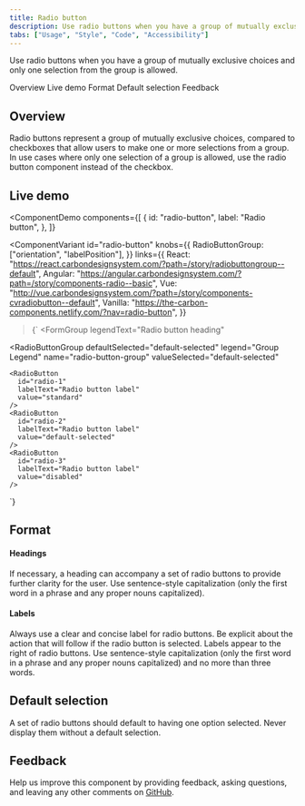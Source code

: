 ```yaml
---
title: Radio button
description: Use radio buttons when you have a group of mutually exclusive choices and only one selection from the group is allowed.
tabs: ["Usage", "Style", "Code", "Accessibility"]
---
```


<PageDescription>

Use radio buttons when you have a group of mutually exclusive choices and only one selection from the group is allowed.

</PageDescription>

<AnchorLinks>

<AnchorLink>Overview</AnchorLink>
<AnchorLink>Live demo</AnchorLink>
<AnchorLink>Format</AnchorLink>
<AnchorLink>Default selection</AnchorLink>
<AnchorLink>Feedback</AnchorLink>

</AnchorLinks>

## Overview

Radio buttons represent a group of mutually exclusive choices, compared to checkboxes that allow users to make one or more selections from a group. In use cases where only one selection of a group is allowed, use the radio button component instead of the checkbox.

## Live demo

<ComponentDemo
  components={[
    {
      id: "radio-button",
      label: "Radio button",
    },
  ]}
>
  <ComponentVariant
    id="radio-button"
    knobs={{
      RadioButtonGroup: ["orientation", "labelPosition"],
    }}
    links={{
      React:
        "https://react.carbondesignsystem.com/?path=/story/radiobuttongroup--default",
      Angular:
        "https://angular.carbondesignsystem.com/?path=/story/components-radio--basic",
      Vue:
        "http://vue.carbondesignsystem.com/?path=/story/components-cvradiobutton--default",
      Vanilla: "https://the-carbon-components.netlify.com/?nav=radio-button",
    }}
  >{`
  <FormGroup
  legendText="Radio button heading"
>
  <RadioButtonGroup
    defaultSelected="default-selected"
    legend="Group Legend"
    name="radio-button-group"
    valueSelected="default-selected"
  >
    <RadioButton
      id="radio-1"
      labelText="Radio button label"
      value="standard"
    />
    <RadioButton
      id="radio-2"
      labelText="Radio button label"
      value="default-selected"
    />
    <RadioButton
      id="radio-3"
      labelText="Radio button label"
      value="disabled"
    />
  </RadioButtonGroup>
</FormGroup>
  `}</ComponentVariant>
</ComponentDemo>

## Format

#### Headings

If necessary, a heading can accompany a set of radio buttons to provide further clarity for the user. Use sentence-style capitalization (only the first word in a phrase and any proper nouns capitalized).

#### Labels

Always use a clear and concise label for radio buttons. Be explicit about the action that will follow if the radio button is selected. Labels appear to the right of radio buttons. Use sentence-style capitalization (only the first word in a phrase and any proper nouns capitalized) and no more than three words.

## Default selection

A set of radio buttons should default to having one option selected. Never display them without a default selection.

## Feedback

Help us improve this component by providing feedback, asking questions, and leaving any other comments on [GitHub](https://github.com/carbon-design-system/carbon-website/issues/new?assignees=&labels=feedback&template=feedback.md).
